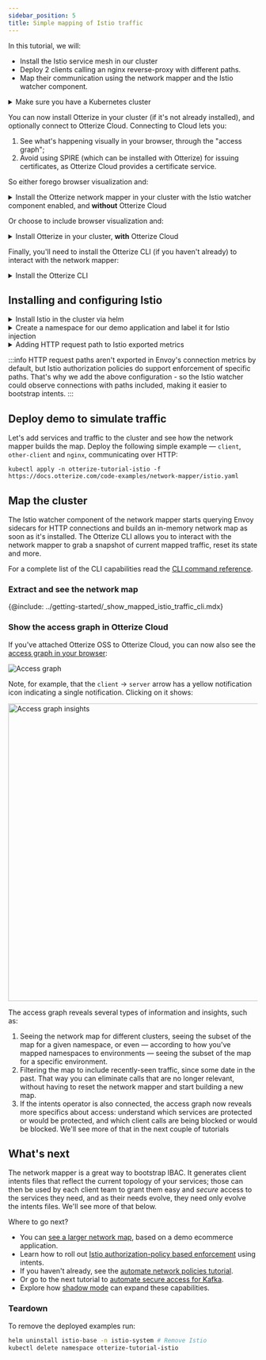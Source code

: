 ```yaml
---
sidebar_position: 5
title: Simple mapping of Istio traffic
---
```


In this tutorial, we will:

- Install the Istio service mesh in our cluster
- Deploy 2 clients calling an nginx reverse-proxy with different paths.
- Map their communication using the network mapper and the Istio watcher component.

<details>
<summary>Make sure you have a Kubernetes cluster</summary>

Before you start, you need to have a Kubernetes cluster. Having a cluster with a [CNI](https://kubernetes.io/docs/concepts/extend-kubernetes/compute-storage-net/network-plugins/) that supports [NetworkPolicies](https://kubernetes.io/docs/concepts/services-networking/network-policies/) isn't required for this tutorial, but is recommended so that your cluster works with other tutorials.

{@include: ../_common/cluster-setup.md}
</details>

You can now install Otterize in your cluster (if it's not already installed), and optionally connect to Otterize Cloud. Connecting to Cloud lets you:
1. See what's happening visually in your browser, through the "access graph";
2. Avoid using SPIRE (which can be installed with Otterize) for issuing certificates, as Otterize Cloud provides a certificate service.

So either forego browser visualization and:

<details>
<summary>Install the Otterize network mapper in your cluster with the Istio watcher component enabled, and <b>without</b> Otterize Cloud</summary>

{@include: ../_common/install-otterize-istio-watcher.md}

</details>

Or choose to include browser visualization and:

<details>
<summary>Install Otterize in your cluster, <b>with</b> Otterize Cloud</summary>

####  Create an Otterize Cloud account

{@include: ../_common/create-account.md}

#### Install Otterize OSS, connected to Otterize Cloud

{@include: ../_common/install-otterize-from-cloud-with-enforcement.md}

</details>

Finally, you'll need to install the Otterize CLI (if you haven't already) to interact with the network mapper:

<details>
<summary>Install the Otterize CLI</summary>

{@include: ../_common/install-otterize-cli.md}

</details>

## Installing and configuring Istio
<details>
<summary>Install Istio in the cluster via helm</summary>

{@include: ../_common/install-istio.md}

</details>
<details>
<summary>Create a namespace for our demo application and label it for Istio injection</summary>

```shell
kubectl create namespace otterize-tutorial-istio
```
```shell
kubectl label namespace otterize-tutorial-istio istio-injection=enabled
```

</details>
<details>
<summary>Adding HTTP request path to Istio exported metrics</summary>
Apply this configuration in the `istio-system` namespace, propagating it to all namespaces covered by the mesh.

```shell
apiVersion: telemetry.istio.io/v1alpha1
kind: Telemetry
metadata:
  name: mesh-default
  namespace: istio-system
spec:
  accessLogging:
    - providers:
      - name: envoy
  metrics:
  - providers:
    - name: prometheus
    overrides:
    - tagOverrides:
        request_path:
          value: request.path
```

</details>

:::info
HTTP request paths aren't exported in Envoy's connection metrics by default, but Istio authorization policies do support
enforcement of specific paths. That's why we add the above configuration - so the Istio watcher could observe connections
with paths included, making it easier to bootstrap intents.
:::

## Deploy demo to simulate traffic

Let's add services and traffic to the cluster and see how the network mapper builds the map.
Deploy the following simple example &mdash; `client`, `other-client` and `nginx`, communicating over HTTP:
```shell
kubectl apply -n otterize-tutorial-istio -f https://docs.otterize.com/code-examples/network-mapper/istio.yaml
```

## Map the cluster

The Istio watcher component of the network mapper starts querying Envoy sidecars for HTTP connections and builds an
in-memory network map as soon as it's installed. The Otterize CLI allows you to interact with the network mapper to
grab a snapshot of current mapped traffic, reset its state and more.

For a complete list of the CLI capabilities read the [CLI command reference](/reference/cli/#network-mapper).

### Extract and see the network map

{@include: ../getting-started/_show_mapped_istio_traffic_cli.mdx}

### Show the access graph in Otterize Cloud

If you've attached Otterize OSS to Otterize Cloud, you can now also see the [access graph in your browser](https://app.otterize.com):

![Access graph](/img/quick-tutorials/network-mapper/otterize-tutorial-access-graph.png)

Note, for example, that the `client` &rightarrow; `server` arrow has a yellow notification icon indicating a single notification. Clicking on it shows:

<img src="/img/quick-tutorials/network-mapper/otterize-tutorial-access-graph-insights.png" alt="Access graph insights" width="600"/>

The access graph reveals several types of information and insights, such as:
1. Seeing the network map for different clusters, seeing the subset of the map for a given namespace, or even &mdash; according to how you've mapped namespaces to environments &mdash; seeing the subset of the map for a specific environment.
2. Filtering the map to include recently-seen traffic, since some date in the past. That way you can eliminate calls that are no longer relevant, without having to reset the network mapper and start building a new map.
3. If the intents operator is also connected, the access graph now reveals more specifics about access: understand which services are protected or would be protected, and which client calls are being blocked or would be blocked. We'll see more of that in the next couple of tutorials

## What's next

The network mapper is a great way to bootstrap IBAC. It generates client intents files that reflect
the current topology of your services; those can then be used by each client team to grant them easy
and *secure* access to the services they need, and as their needs evolve, they need only evolve
the intents files. We'll see more of that below.

Where to go next?

- You can [see a larger network map](/quick-visual-tutorials/visual-k8s-cluster-mapping), based on a demo ecommerce application.
- Learn how to roll out [Istio authorization-policy based enforcement](/quick-tutorials/k8s-istio-authorization-policies) using intents.
- If you haven't already, see the [automate network policies tutorial](/quick-tutorials/k8s-network-policies).
- Or go to the next tutorial to [automate secure access for Kafka](/quick-tutorials/k8s-kafka-mtls).
- Explore how [shadow mode](/quick-visual-tutorials/visual-ibac-network-policies) can expand these capabilities.

### Teardown

To remove the deployed examples run:

```bash
helm uninstall istio-base -n istio-system # Remove Istio
kubectl delete namespace otterize-tutorial-istio
```
